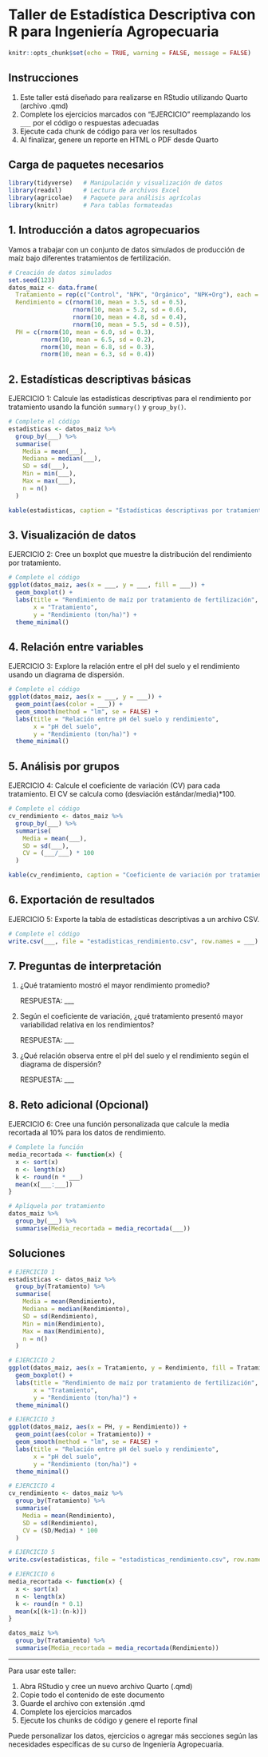 # Taller de Estadística Descriptiva con R para Ingeniería Agropecuaria

```r
knitr::opts_chunk$set(echo = TRUE, warning = FALSE, message = FALSE)
```

## Instrucciones

1. Este taller está diseñado para realizarse en RStudio utilizando Quarto (archivo .qmd)
2. Complete los ejercicios marcados con "EJERCICIO" reemplazando los `___` por el código o respuestas adecuadas
3. Ejecute cada chunk de código para ver los resultados
4. Al finalizar, genere un reporte en HTML o PDF desde Quarto

## Carga de paquetes necesarios

```r
library(tidyverse)   # Manipulación y visualización de datos
library(readxl)      # Lectura de archivos Excel
library(agricolae)   # Paquete para análisis agrícolas
library(knitr)       # Para tablas formateadas
```

## 1. Introducción a datos agropecuarios

Vamos a trabajar con un conjunto de datos simulados de producción de maíz bajo diferentes tratamientos de fertilización.

```r
# Creación de datos simulados
set.seed(123)
datos_maiz <- data.frame(
  Tratamiento = rep(c("Control", "NPK", "Orgánico", "NPK+Org"), each = 10),
  Rendimiento = c(rnorm(10, mean = 3.5, sd = 0.5),
                  rnorm(10, mean = 5.2, sd = 0.6),
                  rnorm(10, mean = 4.8, sd = 0.4),
                  rnorm(10, mean = 5.5, sd = 0.5)),
  PH = c(rnorm(10, mean = 6.0, sd = 0.3),
         rnorm(10, mean = 6.5, sd = 0.2),
         rnorm(10, mean = 6.8, sd = 0.3),
         rnorm(10, mean = 6.3, sd = 0.4))
```

## 2. Estadísticas descriptivas básicas

EJERCICIO 1: Calcule las estadísticas descriptivas para el rendimiento por tratamiento usando la función `summary()` y `group_by()`.

```r
# Complete el código
estadisticas <- datos_maiz %>%
  group_by(___) %>%
  summarise(
    Media = mean(___),
    Mediana = median(___),
    SD = sd(___),
    Min = min(___),
    Max = max(___),
    n = n()
  )

kable(estadisticas, caption = "Estadísticas descriptivas por tratamiento")
```

## 3. Visualización de datos

EJERCICIO 2: Cree un boxplot que muestre la distribución del rendimiento por tratamiento.

```r
# Complete el código
ggplot(datos_maiz, aes(x = ___, y = ___, fill = ___)) +
  geom_boxplot() +
  labs(title = "Rendimiento de maíz por tratamiento de fertilización",
       x = "Tratamiento",
       y = "Rendimiento (ton/ha)") +
  theme_minimal()
```

## 4. Relación entre variables

EJERCICIO 3: Explore la relación entre el pH del suelo y el rendimiento usando un diagrama de dispersión.

```r
# Complete el código
ggplot(datos_maiz, aes(x = ___, y = ___)) +
  geom_point(aes(color = ___)) +
  geom_smooth(method = "lm", se = FALSE) +
  labs(title = "Relación entre pH del suelo y rendimiento",
       x = "pH del suelo",
       y = "Rendimiento (ton/ha)") +
  theme_minimal()
```

## 5. Análisis por grupos

EJERCICIO 4: Calcule el coeficiente de variación (CV) para cada tratamiento. El CV se calcula como (desviación estándar/media)*100.

```r
# Complete el código
cv_rendimiento <- datos_maiz %>%
  group_by(___) %>%
  summarise(
    Media = mean(___),
    SD = sd(___),
    CV = (___/___) * 100
  )

kable(cv_rendimiento, caption = "Coeficiente de variación por tratamiento")
```

## 6. Exportación de resultados

EJERCICIO 5: Exporte la tabla de estadísticas descriptivas a un archivo CSV.

```r
# Complete el código
write.csv(___, file = "estadisticas_rendimiento.csv", row.names = ___)
```

## 7. Preguntas de interpretación

1. ¿Qué tratamiento mostró el mayor rendimiento promedio?
   
   RESPUESTA: ___

2. Según el coeficiente de variación, ¿qué tratamiento presentó mayor variabilidad relativa en los rendimientos?

   RESPUESTA: ___

3. ¿Qué relación observa entre el pH del suelo y el rendimiento según el diagrama de dispersión?

   RESPUESTA: ___

## 8. Reto adicional (Opcional)

EJERCICIO 6: Cree una función personalizada que calcule la media recortada al 10% para los datos de rendimiento.

```r
# Complete la función
media_recortada <- function(x) {
  x <- sort(x)
  n <- length(x)
  k <- round(n * ___)
  mean(x[___:___])
}

# Aplíquela por tratamiento
datos_maiz %>%
  group_by(___) %>%
  summarise(Media_recortada = media_recortada(___))
```

## Soluciones

```r
# EJERCICIO 1
estadisticas <- datos_maiz %>%
  group_by(Tratamiento) %>%
  summarise(
    Media = mean(Rendimiento),
    Mediana = median(Rendimiento),
    SD = sd(Rendimiento),
    Min = min(Rendimiento),
    Max = max(Rendimiento),
    n = n()
  )

# EJERCICIO 2
ggplot(datos_maiz, aes(x = Tratamiento, y = Rendimiento, fill = Tratamiento)) +
  geom_boxplot() +
  labs(title = "Rendimiento de maíz por tratamiento de fertilización",
       x = "Tratamiento",
       y = "Rendimiento (ton/ha)") +
  theme_minimal()

# EJERCICIO 3
ggplot(datos_maiz, aes(x = PH, y = Rendimiento)) +
  geom_point(aes(color = Tratamiento)) +
  geom_smooth(method = "lm", se = FALSE) +
  labs(title = "Relación entre pH del suelo y rendimiento",
       x = "pH del suelo",
       y = "Rendimiento (ton/ha)") +
  theme_minimal()

# EJERCICIO 4
cv_rendimiento <- datos_maiz %>%
  group_by(Tratamiento) %>%
  summarise(
    Media = mean(Rendimiento),
    SD = sd(Rendimiento),
    CV = (SD/Media) * 100
  )

# EJERCICIO 5
write.csv(estadisticas, file = "estadisticas_rendimiento.csv", row.names = FALSE)

# EJERCICIO 6
media_recortada <- function(x) {
  x <- sort(x)
  n <- length(x)
  k <- round(n * 0.1)
  mean(x[(k+1):(n-k)])
}

datos_maiz %>%
  group_by(Tratamiento) %>%
  summarise(Media_recortada = media_recortada(Rendimiento))
```

---

Para usar este taller:

1. Abra RStudio y cree un nuevo archivo Quarto (.qmd)
2. Copie todo el contenido de este documento
3. Guarde el archivo con extensión .qmd
4. Complete los ejercicios marcados
5. Ejecute los chunks de código y genere el reporte final

Puede personalizar los datos, ejercicios o agregar más secciones según las necesidades específicas de su curso de Ingeniería Agropecuaria.